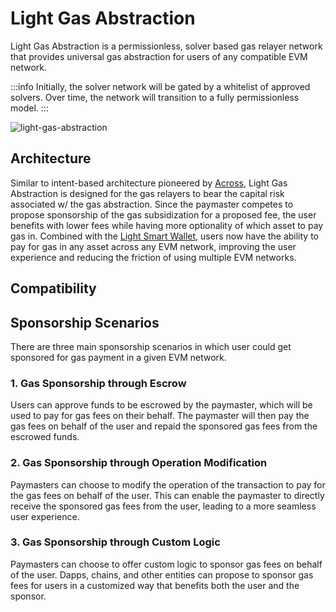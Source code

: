 # Light Gas Abstraction

Light Gas Abstraction is a permissionless, solver based gas relayer network that provides universal gas abstraction for users of any compatible EVM network.

:::info
Initially, the solver network will be gated by a whitelist of approved solvers. Over time, the network will transition to a fully permissionless model.
:::

![light-gas-abstraction](/light-gas-abstraction.png)

## Architecture

Similar to intent-based architecture pioneered by [Across](https://across.to), Light Gas Abstraction is designed for the gas relayers to bear the capital risk associated w/ the gas abstraction.
Since the paymaster competes to propose sponsorship of the gas subsidization for a proposed fee, the user benefits with lower fees while having more optionality of which asset to pay gas in.
Combined with the [Light Smart Wallet](/light-smart-wallet), users now have the ability to pay for gas in any asset across any EVM network, improving the user experience and reducing the friction of using multiple EVM networks.

## Compatibility

## Sponsorship Scenarios

There are three main sponsorship scenarios in which user could get sponsored for gas payment in a given EVM network.

### 1. Gas Sponsorship through Escrow

Users can approve funds to be escrowed by the paymaster, which will be used to pay for gas fees on their behalf.
The paymaster will then pay the gas fees on behalf of the user and repaid the sponsored gas fees from the escrowed funds.

### 2. Gas Sponsorship through Operation Modification

Paymasters can choose to modify the operation of the transaction to pay for the gas fees on behalf of the user.
This can enable the paymaster to directly receive the sponsored gas fees from the user, leading to a more seamless user experience.

### 3. Gas Sponsorship through Custom Logic

Paymasters can choose to offer custom logic to sponsor gas fees on behalf of the user.
Dapps, chains, and other entities can propose to sponsor gas fees for users in a customized way that benefits both the user and the sponsor.
